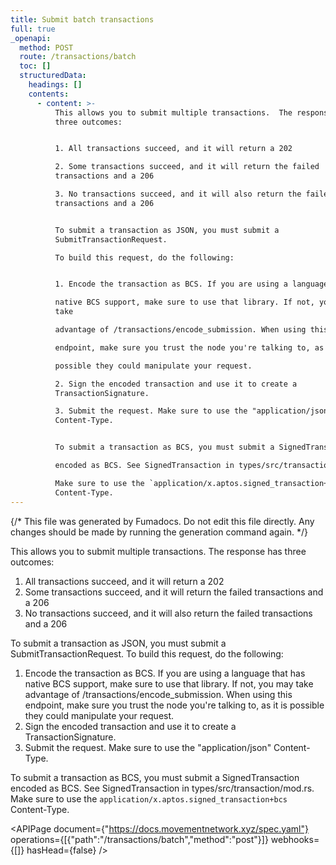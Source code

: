 ```yaml
---
title: Submit batch transactions
full: true
_openapi:
  method: POST
  route: /transactions/batch
  toc: []
  structuredData:
    headings: []
    contents:
      - content: >-
          This allows you to submit multiple transactions.  The response has
          three outcomes:


          1. All transactions succeed, and it will return a 202

          2. Some transactions succeed, and it will return the failed
          transactions and a 206

          3. No transactions succeed, and it will also return the failed
          transactions and a 206


          To submit a transaction as JSON, you must submit a
          SubmitTransactionRequest.

          To build this request, do the following:


          1. Encode the transaction as BCS. If you are using a language that has

          native BCS support, make sure to use that library. If not, you may
          take

          advantage of /transactions/encode_submission. When using this

          endpoint, make sure you trust the node you're talking to, as it is

          possible they could manipulate your request.

          2. Sign the encoded transaction and use it to create a
          TransactionSignature.

          3. Submit the request. Make sure to use the "application/json"
          Content-Type.


          To submit a transaction as BCS, you must submit a SignedTransaction

          encoded as BCS. See SignedTransaction in types/src/transaction/mod.rs.

          Make sure to use the `application/x.aptos.signed_transaction+bcs`
          Content-Type.
---
```


{/* This file was generated by Fumadocs. Do not edit this file directly. Any changes should be made by running the generation command again. */}

This allows you to submit multiple transactions.  The response has three outcomes:

1. All transactions succeed, and it will return a 202
2. Some transactions succeed, and it will return the failed transactions and a 206
3. No transactions succeed, and it will also return the failed transactions and a 206

To submit a transaction as JSON, you must submit a SubmitTransactionRequest.
To build this request, do the following:

1. Encode the transaction as BCS. If you are using a language that has
native BCS support, make sure to use that library. If not, you may take
advantage of /transactions/encode_submission. When using this
endpoint, make sure you trust the node you're talking to, as it is
possible they could manipulate your request.
2. Sign the encoded transaction and use it to create a TransactionSignature.
3. Submit the request. Make sure to use the "application/json" Content-Type.

To submit a transaction as BCS, you must submit a SignedTransaction
encoded as BCS. See SignedTransaction in types/src/transaction/mod.rs.
Make sure to use the `application/x.aptos.signed_transaction+bcs` Content-Type.

<APIPage document={"https://docs.movementnetwork.xyz/spec.yaml"} operations={[{"path":"/transactions/batch","method":"post"}]} webhooks={[]} hasHead={false} />